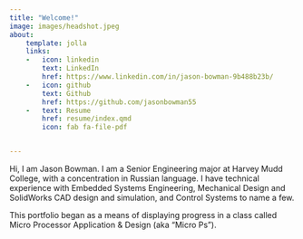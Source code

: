 ```yaml
---
title: "Welcome!"
image: images/headshot.jpeg
about:
    template: jolla
    links:
    -   icon: linkedin
        text: LinkedIn
        href: https://www.linkedin.com/in/jason-bowman-9b488b23b/
    -   icon: github
        text: Github
        href: https://github.com/jasonbowman55
    -   text: Resume
        href: resume/index.qmd
        icon: fab fa-file-pdf


---
```


Hi, I am Jason Bowman. I am a Senior Engineering major at Harvey Mudd College, with a concentration in Russian language. I have technical experience with Embedded Systems Engineering, Mechanical Design and SolidWorks CAD design and simulation, and Control Systems to name a few.

This portfolio began as a means of displaying progress in a class called Micro Processor Application & Design (aka "Micro Ps"). 